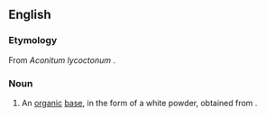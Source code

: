 ==English==

===Etymology===
From ''Aconitum lycoctonum'' {{suffix|en||ine}}.

===Noun===
{{en-noun|-}}

# {{lb|en|organic compound}} An [[organic]] [[base]], in the form of a white powder, obtained from {{taxlink|Aconitum lycoctonum|species|noshow=1}}.